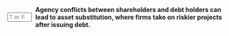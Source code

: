 ::: {.question-block}

<form onsubmit="event.preventDefault(); checkAnswerBox('module9_tf_q34','T')" style="display: flex; align-items: center; gap: 8px;">
  <input type="text" id="module9_tf_q34" name="module9_tf_q34" maxlength="1" placeholder="T or F" style="width: 55px;" data-correct-answer="T" /> 
  <label for="module9_tf_q34"><strong>Agency conflicts between shareholders and debt holders can lead to asset substitution, where firms take on riskier projects after issuing debt.</strong></label>
</form>

<div id="feedback-module9_tf_q34" class="feedback" data-status="" style="display:none;">
TRUE. Once debt is issued, shareholders may prefer riskier projects because they benefit more from potential upside, while debt holders bear much of the downside.
</div>

:::
